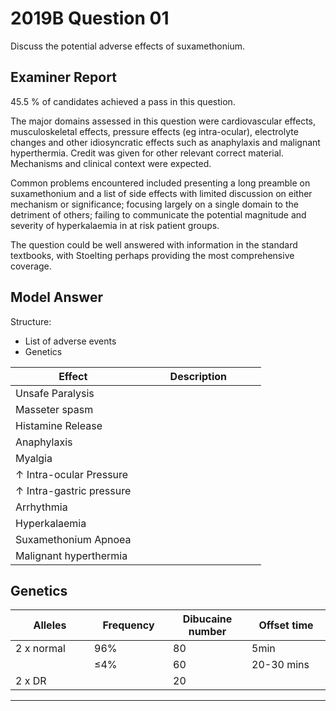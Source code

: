 # 2019B Question 01 

Discuss the potential adverse effects of suxamethonium.


## Examiner Report

45.5 % of candidates achieved a pass in this question.

The major domains assessed in this question were cardiovascular effects, musculoskeletal effects, pressure effects (eg intra-ocular), electrolyte changes and other idiosyncratic effects such as anaphylaxis and malignant hyperthermia. Credit was given for other relevant correct material. Mechanisms and clinical context were expected.


Common problems encountered included presenting a long preamble on suxamethonium and a list of side effects with limited discussion on either mechanism or significance; focusing largely on a single domain to the detriment of others; failing to communicate the potential magnitude and severity of hyperkalaemia in at risk patient groups.


The question could be well answered with information in the standard textbooks, with Stoelting perhaps providing the most comprehensive coverage.

## Model Answer

Structure:

* List of adverse events
* Genetics

|Effect|Description|
| -- | -- |
|Unsafe Paralysis|<p>- Can’t intubate, can’t oxygenate → Desaturation → Death</p><p>- Can’t protect airway → Aspiration</p>|
|Masseter spasm|<p>- ?From malignant hyperthermia, ?Due to under-dosing</p><p>- Especially in children</p><p>- May impede intubation</p>|
|Histamine Release|<p>- Direct effect on mast cells. Not immune mediated.</p><p>- Degranulation of mast cells</p><p>- H1 (Gq):</p><p>&emsp;- Vasodilatation, capillary leak, ↓ MAP</p><p>&emsp;- ↓ AV node conduction, coronary vasoconstriction</p><p>&emsp;- Bronchoconstriction</p><p>- H2 (Gs):</p><p>&emsp;- ↑ Contractility, coronary vasodilatation</p><p>&emsp;- Bronchodilatation</p>|
|Anaphylaxis|<p>- 1 in 2000-2500</p><p>- Similar to rocuronium</p><p>- Depends upon population</p><p>- 1st exposure: Activation of specific T cell, IgE produced by specific B cell, fixes on mast cells and basophils</p><p>- 2nd exposure: Systemic degranulation of mast cells, IgE mediated</p>|
|Myalgia|<p>- ?Due to depolarisation → Fasciculation</p><p>- Risk factors: Young, muscular</p><p>- Prevention: 5% ED95 non-depolarising relaxant prior (not very effective)</p><p>- Treatment: Analgesia, NSAID (not very effective)</p>|
|↑ Intra-ocular Pressure|<p>- Depolarisation → Contraction of extraocular muscle</p><p>- ↑ 10cmH~2~O</p><p>- Avoid in open globe injury</p><p>- Coughing during laryngoscopy causes greater ↑ IOP</p>|
|↑ Intra-gastric pressure|<p>- Depolarisation → Contraction of abdo wall</p><p>- ↑ 10cmH~2~O</p><p>- But also ↑ lower oesophageal sphincter tone</p><p>- Risk of GOR +/- aspiration if barrier pressure ≤13cmH~2~O</p>|
|Arrhythmia|<p>- Sinus bradycardia, AV block, asystole</p><p>- Due to agonism at cardiac mAChR</p><p>- Risk factors: Big dose >2mg.kg^-1^, young children, AV node pathology</p><p>- Rx: Atropine</p>|
|Hyperkalaemia|<p>- Depolarisation → Open cation channel → K^+^ efflux (also Na^+^ and Ca^2+^ influx)</p><p>- Normal: ↑ K^+^ ~0.5mmol.L^-1^</p><p>&emsp;- May be significant if renal failure with existing ↑ K^+^</p><p>- Denervation: ↑↑ K^+^ → Arrhythmia, cardiac arrest</p><p>&emsp;- ↑ Extrajunctional receptors with γ-ε substitution → ↑ Channel opening time</p><p>&emsp;- e.g. Burns, critical illness myopathy, muscular dystrophy</p><p>&emsp;- Highest risk 1 week – 3 months after onset</p><p>- ECG changes (in order)</p><p>&emsp;- Repolarization abnormalities (tall T waves)</p><p>&emsp;- >Atrial paralysis (small or absent P wave)</p><p>&emsp;- Conduction delay (AV block, wide QRS)</p><p>&emsp;- Cardiac arrest ~8-9mM (sine wave, asystole)</p>|
|Suxamethonium Apnoea|<p>- Two stage metabolism by plasma cholinesterase (PChE) to inactive products</p><p>- Two alleles for PChE. Variations: Normal, dibucaine-resistant (DR), fluoride-resistant, silent</p><p>- Treatment: Sedate and ventilate in ICU; consider FFP or dialysis</p><p>- Follow up: Testing of patient and family</p>|
|Malignant hyperthermia|<p>- Hypermetabolic reaction to volatile anaesthetics and suxamethonium</p><p>- Mutation in RYR1 gene encoding skeletal muscle ryanodine receptor/channel on sarcoplasmic reticulum</p><p>- Continuous Ca^2+^ release, tetany, ↑ temp, rhabdo</p><p>- 80% mortality if untreated</p><p>- Specific Rx: Dantrolene 1mg.kg^-1^ up to 10x then infuse 24 hours</p><p>- General Rx: Stop drug, sedate, intubate, ventilation, cool</p><p>- Treat complications: e.g. Hyperkalaemia, arrhythmia</p>|

## Genetics


|Alleles|Frequency|Dibucaine number|Offset time|
| -- | -- | -- | -- |
|2 x normal|96%|80|5min|
|<p>1 x normal</p><p>1 x DR</p>|≤4%|60|20-30 mins|
|2 x DR|<p>0.03%</p><p>1 in 30,000</p>|20|<p>8 hours</p><p>= suxamethonium apnoea</p>|


--- 

